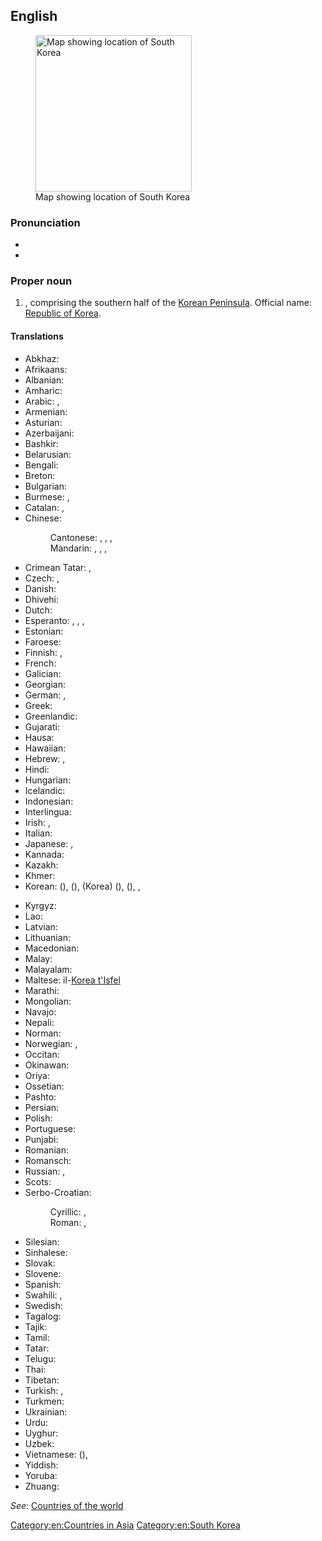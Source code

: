==English==
{{wikipedia}}
[[File:Locator map of South Korea.svg|250px|thumb|Map showing location of South Korea]]
===Pronunciation===
* {{audio|en|En-us-South Korea.ogg|Audio (US)}}
* {{rhymes|en|iːə}}

===Proper noun===
{{en-proper noun}}

# {{senseid|en|Q884}}{{place|en|country|r/East Asia}}, comprising the southern half of the [[Korean Peninsula]]. Official name: [[Republic of Korea]].

====Translations====
{{trans-top|id=Q884|country in East Asia}}
* Abkhaz: {{t|ab|Аладатәи Кореа|sc=Cyrl}}
* Afrikaans: {{t|af|Suid-Korea}}
* Albanian: {{t|sq|Koreja e Jugut|f}}
* Amharic: {{t|am|ደቡብ ኮርያ}}
* Arabic: {{t|ar|كُورِيَا الْجَنُوبِيَّة|f|tr=kōriyā l-janūbiyya}}, {{t|ar|كُورِيَا الْجَنُوبِيَّة|f}}
* Armenian: {{t|hy|Հարավային Կորեա}}
* Asturian: {{t+|ast|Corea del Sur}}
* Azerbaijani: {{t|az|Cənubi Koreya}}
* Bashkir: {{t|ba|Көньяҡ Корея|sc=Cyrl}}
* Belarusian: {{t|be|Паўднёвая Карэ́я|f}}
* Bengali: {{t|bn|দক্ষিণ কোরিয়া}}
* Breton: {{t|br|Korea ar Su}}
* Bulgarian: {{t+|bg|Ю́жна Коре́я|f}}
* Burmese: {{t|my|ကိုရီးယားသမ္မတ|sc=Mymr}}, {{t|my|တောင်ကိုရီးယား|sc=Mymr}}
* Catalan: {{t+|ca|Corea del Sud|f}},
* Chinese:
*: Cantonese: {{t+|yue|韓國|sc=Hani}}, {{t|yue|韩国|tr=hon4 gwok3|sc=Hani}}, {{t|yue|南韓}}, {{t|yue|南韩|tr=naam4 hon4}}
*: Mandarin: {{t+|cmn|韓國|sc=Hani}}, {{t+|cmn|韩国|tr=Hánguó|sc=Hani}}, {{t+|cmn|南韓|sc=Hani}}, {{t+|cmn|南韩|tr=Nánhán|sc=Hani}}
* Crimean Tatar: {{t|crh|Cenübiy Koreya}}, {{t|crh|Kоreya Cumhuriyeti}}
* Czech: {{t+|cs|Jižní Korea|f}}, {{t|cs|Korejská republika|f}}
* Danish: {{t+|da|Sydkorea}}
* Dhivehi: {{t|dv|ދެކުނު ކޮރެއާ}}
* Dutch: {{t+|nl|Zuid-Korea|n}}
* Esperanto: {{t|eo|Sud-Koreio}}, {{t|eo|Koreio Suda}}, {{t|eo|Koreujo Sud-Koreujo}}, {{t|eo|Koreujo Suda}}
* Estonian: {{t+|et|Lõuna-Korea}}
* Faroese: {{t|fo|Suðurkorea|n}}
* Finnish: {{t+|fi|Etelä-Korea}}, {{t+|fi|Korean tasavalta}}
* French: {{t+|fr|Corée du Sud|f}}
* Galician: {{t+|gl|Corea do Sur}}
* Georgian: {{t|ka|სამხრეთი კორეა|sc=Geor}}
* German: {{t+|de|Südkorea|n}}, {{t+|de|Republik Korea|f}}
* Greek: {{t+|el|Νότια Κορέα|f}}
* Greenlandic: {{t|kl|Korea Kujalleq}}
* Gujarati: {{t|gu|દક્ષિણ કોરિયા}}
* Hausa: {{t|ha|Koriya ta Kudu}}
* Hawaiian: {{t|haw|Kōlea Hema}}
* Hebrew: {{t|he|דְּרוֹם קוֹרֵיאָה|f|tr=dróm koréa}}, {{t|he|קוריאה הדרומית|f|tr=koréa hadromít}}
* Hindi: {{t+|hi|दक्षिण कोरिया}}
* Hungarian: {{t+|hu|Dél-Korea}}
* Icelandic: {{t+|is|Suður-Kórea|f}}
* Indonesian: {{t+|id|Korea Selatan}}
* Interlingua: {{t|ia|Corea del Sud}}
* Irish: {{t|ga|Cóiré Theas|f|alt=An Chóiré Theas}}, {{t|ga|Poblacht na Cóiré|f}}
* Italian: {{t+|it|Corea del Sud|f}}
* Japanese: {{t+|ja|韓国|tr=かんこく, Kankoku}}, {{t|ja|コリア|tr=Koria}}
* Kannada: {{t|kn|ದಕ್ಷಿಣ ಕೊರಿಯಾ|sc=Knda}}
* Kazakh: {{t|kk|Оңтүстік Корея|sc=Cyrl}}
* Khmer: {{t+|km|កូរ៉េខាងត្បូង}}
* Korean: {{qualifier|in South Korea}} {{t|ko|^남한}} ({{t+|ko|南韓}}), {{qualifier|in North Korea}} {{t|ko|^남조선}} ({{t+|ko|南朝鮮}}), {{t|ko|^한국}} (Korea) ({{t+|ko|韓國}}), {{qualifier|officially}} {{t|ko|^대한민국}} ({{t+|ko|大韓民國}}), {{t|ko|^코리아}}, {{t+|ko|우리나라}}
{{trans-mid}}
* Kyrgyz: {{t+|ky|Түштүк Корея|sc=Cyrl}}
* Lao: {{t|lo|ເກົາຫລີໃຕ້}}
* Latvian: {{t|lv|Dienvidkoreja|f}}
* Lithuanian: {{t+|lt|Pietų Korėja|f}}
* Macedonian: {{t+|mk|Ју́жна Коре́ја|f}}
* Malay: {{t|ms|Korea Selatan}}
* Malayalam: {{t|ml|ദക്ഷിണ കൊറിയ|sc=Mlym}}
* Maltese: il-[[Korea t'Isfel]]
* Marathi: {{t|mr|दक्षिण कोरिया}}
* Mongolian: {{t+|mn|Өмнөд Солонгос|sc=Cyrl}}
* Navajo: {{t|nv|Shádiʼááhjí Binááʼádaałtsʼózí Dineʼé Bikéyah Yázhí}}
* Nepali: {{t|ne|दक्षिण कोरिया|sc=Deva}}
* Norman: {{t|nrf|Corée du Sud|f}}
* Norwegian: {{t+|no|Sør-Korea}}, {{t|no|Republikken Korea}}
* Occitan: {{t|oc|Corèa del Sud|f}}
* Okinawan: {{t|ryu|韓国|tr=くゎんくく, Kwankuku}}
* Oriya: {{t|or|ଦକ୍ଷିଣ କୋରିଆ}}
* Ossetian: {{t|os|Хуссар Корей|sc=Cyrl}}
* Pashto: {{t|ps|سهيلي کوريا|tr=sahīlī kōriyā}}
* Persian: {{t+|fa|کره جنوبی|tr=kore-ye janubi}}
* Polish: {{t+|pl|Korea Południowa|f}}
* Portuguese: {{t+|pt|Coreia do Sul|f}}
* Punjabi: {{t|pa|ਦੱਖਣੀ ਕੋਰੀਆ}}
* Romanian: {{t+|ro|Coreea de Sud|f}}
* Romansch: {{t|rm|Corea dal Sid|f}}
* Russian: {{t+|ru|Ю́жная Коре́я|f}}, {{t+|ru|Респу́блика Коре́я|f}}
* Scots: {{t|sco|Sooth Korea}}
* Serbo-Croatian:
*: Cyrillic: {{t|sh|Јужна Кореја|f}}, {{t|sh|Република Кореја|f}}
*: Roman: {{t+|sh|Južna Koreja|f}}, {{t|sh|Republika Koreja|f}}
* Silesian: {{t|szl|Połedńowo Koryjo}}
* Sinhalese: {{t|si|දකුණු කොරියාව|sc=Sinh}}
* Slovak: {{t|sk|Južná Kórea|f}}
* Slovene: {{t|sl|Južna Koreja|f}}
* Spanish: {{t+|es|Corea del Sur}}
* Swahili: {{t|sw|Korea ya Kusini}}, {{t|sw|Korea Kusini}}
* Swedish: {{t+|sv|Sydkorea}}
* Tagalog: {{t|tl|Timog Korea}}
* Tajik: {{t|tg|Қурияи Ҷанубӣ|sc=Cyrl}}
* Tamil: {{t|ta|தென் கொரியா|sc=Taml}}
* Tatar: {{t|tt|Көньяк Корея|sc=Cyrl}}
* Telugu: {{t+|te|దక్షిణ కొరియా|sc=Telu}}
* Thai: {{t+|th|เกาหลีใต้}}
* Tibetan: {{t|bo|ལྷོ་ཀོ་རི་ཡ}}
* Turkish: {{t+|tr|Güney Kore}}, {{t+|tr|Kore Cumhuriyeti}}
* Turkmen: {{t|tk|Günorta Koreýa}}
* Ukrainian: {{t+|uk|Півде́нна Коре́я|f}}
* Urdu: {{t|ur|جنوبی کوریا|tr=janūbī koriyā|sc=ur-Arab}}
* Uyghur: {{t|ug|جەنۇبىي چاۋشيەن}}
* Uzbek: {{t+|uz|Janubiy Koreya}}
* Vietnamese: {{t+|vi|Hàn Quốc}} ({{t|vi|韓國}}), {{t|vi|Nam Hàn}}
* Yiddish: {{t|yi|דרום קאָרעע|tr=dorem koree}}
* Yoruba: {{t|yo|Ariwa Kọria}}
* Zhuang: {{t|za|Hanzgoz}}
{{trans-bottom}}

''See'': [[Appendix:Countries of the world|Countries of the world]]

[[Category:en:Countries in Asia]]
[[Category:en:South Korea]]